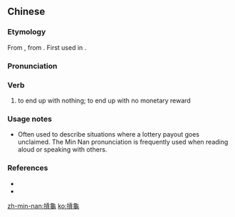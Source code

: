 {{also|扛龟}}
==Chinese==
{{zh-forms|s=扛龟}}

===Etymology===
From {{etyl|ja|zh}} {{ja-l|スカンク}}, from {{etyl|en|zh}} {{m|en|skunk}}. First used in {{etyl|nan|cmn}}.

===Pronunciation===
{{zh-pron
|m=kángguī
|mn=kòng-ku
|cat=v
}}

===Verb===
{{zh-verb}}

# {{lb|zh|chiefly|Min Nan}} to end up with nothing; to end up with no monetary reward

===Usage notes===
* Often used to describe situations where a lottery payout goes unclaimed. The Min Nan pronunciation is frequently used when reading aloud or speaking with others.

===References===
* {{thcwd|9585}}
* {{cite-web
|author=劉建仁
|authorlink=
|date=2011-05-17
|url=https://taiwanlanguage.wordpress.com/2011/03/20/%E6%91%83%E9%BE%9C%EF%BC%88k%C9%94n%CA%9F-ku%EF%BC%89%E2%94%80%E2%94%80%E6%B2%92%E6%9C%89%E7%B0%BD%E4%B8%AD%E4%BB%BB%E4%BD%95%E5%BD%A9%E9%87%91%EF%BC%8F%E9%9B%B6%E5%88%86%E6%85%98%E6%95%97%EF%BC%9B/
|title=摃龜（kɔŋʟ-ku）──沒有簽中任何彩金／零分慘敗；吃鴨蛋
|work=台灣話的語源與理據
|language=Chinese
|accessdate=2016-01-24
}}

[[zh-min-nan:摃龜]]
[[ko:摃龜]]